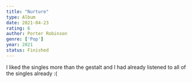 ```yaml
---
title: "Nurture"
type: Album
date: 2021-04-23
rating: 6
author: Porter Robinson
genre: ['Pop']
year: 2021
status: Finished
---
```


I liked the singles more than the gestalt and I had already listened to all of the singles already :( 

